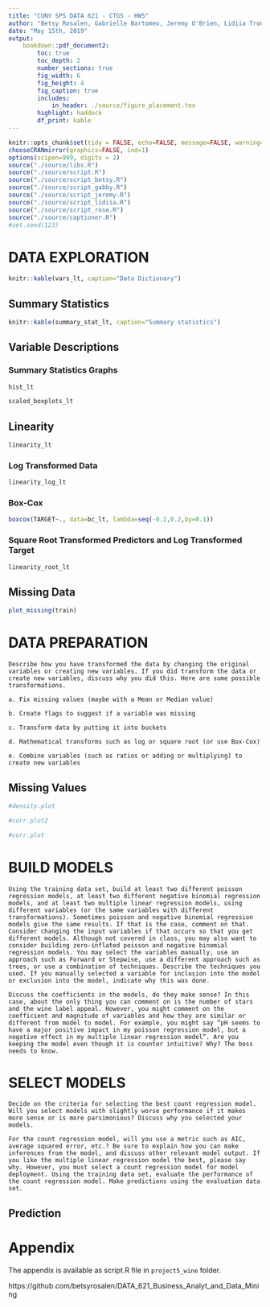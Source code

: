 ```yaml
---
title: "CUNY SPS DATA 621 - CTG5 - HW5"
author: "Betsy Rosalen, Gabrielle Bartomeo, Jeremy O'Brien, Lidiia Tronina, Rose Koh"
date: "May 15th, 2019"
output:
    bookdown::pdf_document2:
        toc: true
        toc_depth: 2
        number_sections: true
        fig_width: 6
        fig_height: 4
        fig_caption: true
        includes:  
            in_header: ./source/figure_placement.tex
        highlight: haddock
        df_print: kable
---
```


```r
knitr::opts_chunk$set(tidy = FALSE, echo=FALSE, message=FALSE, warning=FALSE)
chooseCRANmirror(graphics=FALSE, ind=1)
options(scipen=999, digits = 2)
source("./source/libs.R")
source("./source/script.R")
source("./source/script_betsy.R")
source("./source/script_gabby.R")
source("./source/script_jeremy.R")
source("./source/script_lidiia.R")
source("./source/script_rose.R")
source("./source/captioner.R")
#set.seed(123)
```


\newpage


# DATA EXPLORATION



```r
knitr::kable(vars_lt, caption="Data Dictionary")
```



## Summary Statistics

```r
knitr::kable(summary_stat_lt, caption="Summary statistics")
```


## Variable Descriptions

### Summary Statistics Graphs

```r
hist_lt
```


```r
scaled_boxplots_lt
```

## Linearity

```r
linearity_lt 
```

### Log Transformed Data 

```r
linearity_log_lt
```

### Box-Cox

```r
boxcox(TARGET~., data=bc_lt, lambda=seq(-0.2,0.2,by=0.1))
```

### Square Root Transformed Predictors and Log Transformed Target 

```r
linearity_root_lt
```

## Missing Data

```r
plot_missing(train)
```


\newpage


# DATA PREPARATION

```
Describe how you have transformed the data by changing the original variables or creating new variables. If you did transform the data or create new variables, discuss why you did this. Here are some possible transformations.

a. Fix missing values (maybe with a Mean or Median value)

b. Create flags to suggest if a variable was missing

c. Transform data by putting it into buckets

d. Mathematical transforms such as log or square root (or use Box-Cox)

e. Combine variables (such as ratios or adding or multiplying) to create new variables
```

## Missing Values

```r
#density.plot
```

```r
#corr.plot2
```


```r
#corr.plot
```

\newpage

# BUILD MODELS

```
Using the training data set, build at least two different poisson regression models, at least two different negative binomial regression models, and at least two multiple linear regression models, using different variables (or the same variables with different transformations). Sometimes poisson and negative binomial regression models give the same results. If that is the case, comment on that. Consider changing the input variables if that occurs so that you get different models. Although not covered in class, you may also want to consider building zero-inflated poisson and negative binomial regression models. You may select the variables manually, use an approach such as Forward or Stepwise, use a different approach such as trees, or use a combination of techniques. Describe the techniques you used. If you manually selected a variable for inclusion into the model or exclusion into the model, indicate why this was done.

Discuss the coefficients in the models, do they make sense? In this case, about the only thing you can comment on is the number of stars and the wine label appeal. However, you might comment on the coefficient and magnitude of variables and how they are similar or different from model to model. For example, you might say “pH seems to have a major positive impact in my poisson regression model, but a negative effect in my multiple linear regression model”. Are you keeping the model even though it is counter intuitive? Why? The boss needs to know.
```

\newpage

# SELECT MODELS

```
Decide on the criteria for selecting the best count regression model. Will you select models with slightly worse performance if it makes more sense or is more parsimonious? Discuss why you selected your models.

For the count regression model, will you use a metric such as AIC, average squared error, etc.? Be sure to explain how you can make inferences from the model, and discuss other relevant model output. If you like the multiple linear regression model the best, please say why. However, you must select a count regression model for model deployment. Using the training data set, evaluate the performance of the count regression model. Make predictions using the evaluation data set.
```

## Prediction


\newpage

# Appendix

The appendix is available as script.R file in `project5_wine` folder.

https://github.com/betsyrosalen/DATA_621_Business_Analyt_and_Data_Mining

```
```